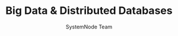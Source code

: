 ---
guideId: DBMS-101
moduleId: DBMS-19
title: Big Data & Distributed Databases
description: Explore concepts of big data, Hadoop, and distributed database management.
author: SystemNode Team
---